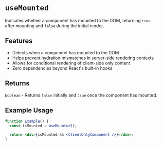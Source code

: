 
<Meta of={useMountedStory} />

# `useMounted`

Indicates whether a component has mounted to the DOM, returning `true` after mounting and `false` during the initial render.

## Features

- Detects when a component has mounted to the DOM
- Helps prevent hydration mismatches in server-side rendering contexts
- Allows for conditional rendering of client-side only content
- Zero dependencies beyond React's built-in hooks

## Returns

`boolean` - Returns `false` initially and `true` once the component has mounted.

## Example Usage

```jsx
function Example() {
  const isMounted = useMounted();

  return <div>{isMounted && <ClientOnlyComponent />}</div>;
}
```

<Canvas of={useMountedStory.Primary} />
